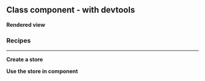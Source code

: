 


<Meta
	title="React/Class component/With devtools"
	parameters={defaultDocParams()}
/>

## Class component - with devtools

**Rendered view**

<Canvas className="custom-docs-story">
	<CCWithDevTools />
</Canvas>

### Recipes

---

**Create a store**

<CodeView
	componentName="CCStoreWithDevTools"
	jsContent={StateJsContent}
	tsContent={StateTsContent}
/>

**Use the store in component**

<CodeView
	componentName="CCWithDevTools"
	jsContent={WithDevToolsJsContent}
	tsContent={WithDevToolsTsContent}
/>
